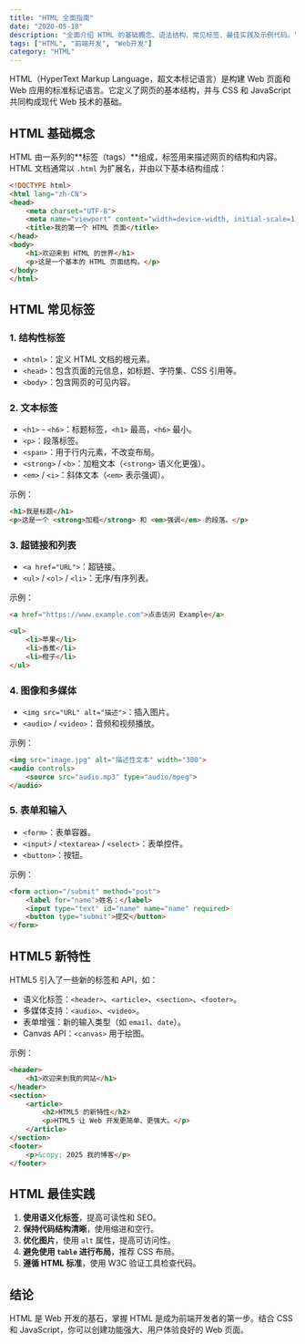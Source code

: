 ```yaml
---
title: "HTML 全面指南"
date: "2020-05-18"
description: "全面介绍 HTML 的基础概念、语法结构、常见标签、最佳实践及示例代码。"
tags: ["HTML", "前端开发", "Web开发"]
category: "HTML"
---
```


HTML（HyperText Markup Language，超文本标记语言）是构建 Web 页面和 Web 应用的标准标记语言。它定义了网页的基本结构，并与 CSS 和 JavaScript 共同构成现代 Web 技术的基础。

## HTML 基础概念

HTML 由一系列的**标签（tags）**组成，标签用来描述网页的结构和内容。HTML 文档通常以 `.html` 为扩展名，并由以下基本结构组成：

```html
<!DOCTYPE html>
<html lang="zh-CN">
<head>
    <meta charset="UTF-8">
    <meta name="viewport" content="width=device-width, initial-scale=1.0">
    <title>我的第一个 HTML 页面</title>
</head>
<body>
    <h1>欢迎来到 HTML 的世界</h1>
    <p>这是一个基本的 HTML 页面结构。</p>
</body>
</html>
```

## HTML 常见标签

### 1. 结构性标签

- `<html>`：定义 HTML 文档的根元素。
- `<head>`：包含页面的元信息，如标题、字符集、CSS 引用等。
- `<body>`：包含网页的可见内容。

### 2. 文本标签

- `<h1>` - `<h6>`：标题标签，`<h1>` 最高，`<h6>` 最小。
- `<p>`：段落标签。
- `<span>`：用于行内元素，不改变布局。
- `<strong>` / `<b>`：加粗文本（`<strong>` 语义化更强）。
- `<em>` / `<i>`：斜体文本（`<em>` 表示强调）。

示例：

```html
<h1>我是标题</h1>
<p>这是一个 <strong>加粗</strong> 和 <em>强调</em> 的段落。</p>
```

### 3. 超链接和列表

- `<a href="URL">`：超链接。
- `<ul>` / `<ol>` / `<li>`：无序/有序列表。

示例：

```html
<a href="https://www.example.com">点击访问 Example</a>

<ul>
    <li>苹果</li>
    <li>香蕉</li>
    <li>橙子</li>
</ul>
```

### 4. 图像和多媒体

- `<img src="URL" alt="描述">`：插入图片。
- `<audio>` / `<video>`：音频和视频播放。

示例：

```html
<img src="image.jpg" alt="描述性文本" width="300">
<audio controls>
    <source src="audio.mp3" type="audio/mpeg">
</audio>
```

### 5. 表单和输入

- `<form>`：表单容器。
- `<input>` / `<textarea>` / `<select>`：表单控件。
- `<button>`：按钮。

示例：

```html
<form action="/submit" method="post">
    <label for="name">姓名：</label>
    <input type="text" id="name" name="name" required>
    <button type="submit">提交</button>
</form>
```

## HTML5 新特性

HTML5 引入了一些新的标签和 API，如：

- 语义化标签：`<header>`、`<article>`、`<section>`、`<footer>`。
- 多媒体支持：`<audio>`、`<video>`。
- 表单增强：新的输入类型（如 `email`、`date`）。
- Canvas API：`<canvas>` 用于绘图。

示例：

```html
<header>
    <h1>欢迎来到我的网站</h1>
</header>
<section>
    <article>
        <h2>HTML5 的新特性</h2>
        <p>HTML5 让 Web 开发更简单、更强大。</p>
    </article>
</section>
<footer>
    <p>&copy; 2025 我的博客</p>
</footer>
```

## HTML 最佳实践

1. **使用语义化标签**，提高可读性和 SEO。
2. **保持代码结构清晰**，使用缩进和空行。
3. **优化图片**，使用 `alt` 属性，提高可访问性。
4. **避免使用 `table` 进行布局**，推荐 CSS 布局。
5. **遵循 HTML 标准**，使用 W3C 验证工具检查代码。

## 结论

HTML 是 Web 开发的基石，掌握 HTML 是成为前端开发者的第一步。结合 CSS 和 JavaScript，你可以创建功能强大、用户体验良好的 Web 页面。
